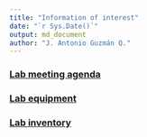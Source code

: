 ```yaml
---
title: "Information of interest"
date: "`r Sys.Date()`"
output: md_document
author: "J. Antonio Guzmán Q."
---
```


### [Lab meeting agenda](https://docs.google.com/spreadsheets/d/1WuqFlCpN2IROdJILOClJfxq4bRdT6joItHC74YO3Ljc/edit?usp=sharing)

### [Lab equipment]("file:///c:/") 

### [Lab inventory](file:///S:/LAB-cavender/4_Project_Folders/)

